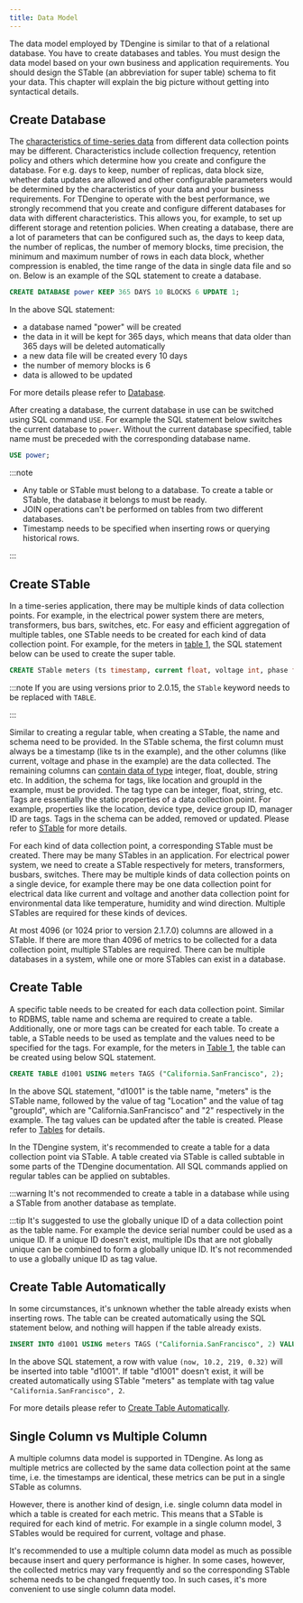 ```yaml
---
title: Data Model
---
```


The data model employed by TDengine is similar to that of a relational database. You have to create databases and tables. You must design the data model based on your own business and application requirements. You should design the STable (an abbreviation for super table) schema to fit your data. This chapter will explain the big picture without getting into syntactical details.

## Create Database

The [characteristics of time-series data](https://www.taosdata.com/blog/2019/07/09/86.html) from different data collection points may be different. Characteristics include collection frequency, retention policy and others which determine how you create and configure the database. For e.g. days to keep, number of replicas, data block size, whether data updates are allowed and other configurable parameters would be determined by the characteristics of your data and your business requirements. For TDengine to operate with the best performance, we strongly recommend that you create and configure different databases for data with different characteristics. This allows you, for example, to set up different storage and retention policies. When creating a database, there are a lot of parameters that can be configured such as, the days to keep data, the number of replicas, the number of memory blocks, time precision, the minimum and maximum number of rows in each data block, whether compression is enabled, the time range of the data in single data file and so on. Below is an example of the SQL statement to create a database.

```sql
CREATE DATABASE power KEEP 365 DAYS 10 BLOCKS 6 UPDATE 1;
```

In the above SQL statement:
- a database named "power" will be created
- the data in it will be kept for 365 days, which means that data older than 365 days will be deleted automatically
- a new data file will be created every 10 days
- the number of memory blocks is 6
- data is allowed to be updated

For more details please refer to [Database](/taos-sql/database).

After creating a database, the current database in use can be switched using SQL command `USE`. For example the SQL statement below switches the current database to `power`. Without the current database specified, table name must be preceded with the corresponding database name.

```sql
USE power;
```

:::note

- Any table or STable must belong to a database. To create a table or STable, the database it belongs to must be ready.
- JOIN operations can't be performed on tables from two different databases.
- Timestamp needs to be specified when inserting rows or querying historical rows.

:::

## Create STable

In a time-series application, there may be multiple kinds of data collection points. For example, in the electrical power system there are meters, transformers, bus bars, switches, etc. For easy and efficient aggregation of multiple tables, one STable needs to be created for each kind of data collection point. For example, for the meters in [table 1](/concept/#model_table1), the SQL statement below can be used to create the super table.

```sql
CREATE STable meters (ts timestamp, current float, voltage int, phase float) TAGS (location binary(64), groupId int);
```

:::note
If you are using versions prior to 2.0.15, the `STable` keyword needs to be replaced with `TABLE`.

:::

Similar to creating a regular table, when creating a STable, the name and schema need to be provided. In the STable schema, the first column must always be a timestamp (like ts in the example), and the other columns (like current, voltage and phase in the example) are the data collected. The remaining columns can [contain data of type](/taos-sql/data-type/) integer, float, double, string etc. In addition, the schema for tags, like location and groupId in the example, must be provided. The tag type can be integer, float, string, etc. Tags are essentially the static properties of a data collection point. For example, properties like the location, device type, device group ID, manager ID are tags. Tags in the schema can be added, removed or updated. Please refer to [STable](/taos-sql/stable) for more details.

For each kind of data collection point, a corresponding STable must be created. There may be many STables in an application. For electrical power system, we need to create a STable respectively for meters, transformers, busbars, switches. There may be multiple kinds of data collection points on a single device, for example there may be one data collection point for electrical data like current and voltage and another data collection point for environmental data like temperature, humidity and wind direction. Multiple STables are required for these kinds of devices.

At most 4096 (or 1024 prior to version 2.1.7.0) columns are allowed in a STable. If there are more than 4096 of metrics to be collected for a data collection point, multiple STables are required. There can be multiple databases in a system, while one or more STables can exist in a database.

## Create Table

A specific table needs to be created for each data collection point. Similar to RDBMS, table name and schema are required to create a table. Additionally, one or more tags can be created for each table. To create a table, a STable needs to be used as template and the values need to be specified for the tags. For example, for the meters in [Table 1](/tdinternal/arch#model_table1), the table can be created using below SQL statement.

```sql
CREATE TABLE d1001 USING meters TAGS ("California.SanFrancisco", 2);
```

In the above SQL statement, "d1001" is the table name, "meters" is the STable name, followed by the value of tag "Location" and the value of tag "groupId", which are "California.SanFrancisco" and "2" respectively in the example. The tag values can be updated after the table is created. Please refer to [Tables](/taos-sql/table) for details.

In the TDengine system, it's recommended to create a table for a data collection point via STable. A table created via STable is called subtable in some parts of the TDengine documentation. All SQL commands applied on regular tables can be applied on subtables.

:::warning
It's not recommended to create a table in a database while using a STable from another database as template.

:::tip
It's suggested to use the globally unique ID of a data collection point as the table name. For example the device serial number could be used as a unique ID. If a unique ID doesn't exist, multiple IDs that are not globally unique can be combined to form a globally unique ID. It's not recommended to use a globally unique ID as tag value.

## Create Table Automatically

In some circumstances, it's unknown whether the table already exists when inserting rows. The table can be created automatically using the SQL statement below, and nothing will happen if the table already exists.

```sql
INSERT INTO d1001 USING meters TAGS ("California.SanFrancisco", 2) VALUES (now, 10.2, 219, 0.32);
```

In the above SQL statement, a row with value `(now, 10.2, 219, 0.32)` will be inserted into table "d1001". If table "d1001" doesn't exist, it will be created automatically using STable "meters" as template with tag value `"California.SanFrancisco", 2`.

For more details please refer to [Create Table Automatically](/taos-sql/insert#automatically-create-table-when-inserting).

## Single Column vs Multiple Column

A multiple columns data model is supported in TDengine. As long as multiple metrics are collected by the same data collection point at the same time, i.e. the timestamps are identical, these metrics can be put in a single STable as columns. 

However, there is another kind of design, i.e. single column data model in which a table is created for each metric. This means that a STable is required for each kind of metric. For example in a single column model, 3 STables would be required for current, voltage and phase.

It's recommended to use a multiple column data model as much as possible because insert and query performance is higher. In some cases, however, the collected metrics may vary frequently and so the corresponding STable schema needs to be changed frequently too. In such cases, it's more convenient to use single column data model.
